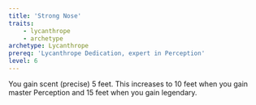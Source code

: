 ```yaml
---
title: 'Strong Nose'
traits:
    - lycanthrope
    - archetype
archetype: Lycanthrope
prereq: 'Lycanthrope Dedication, expert in Perception'
level: 6
---
```


You gain scent (precise) 5 feet. This increases to 10 feet when you gain master Perception and 15 feet when you gain legendary.
